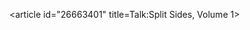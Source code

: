 <article id="26663401" title=Talk:Split Sides, Volume 1>
	<talkpage id="26663401" title="Talk:Split Sides, Volume 1">
{{album}}
	</talkpage>
</article>